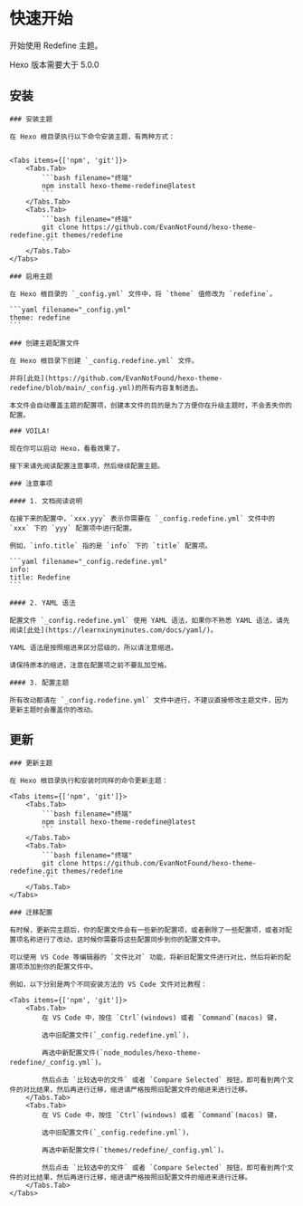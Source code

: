 

# 快速开始

开始使用 Redefine 主题。

<Callout type="info">
    Hexo 版本需要大于 5.0.0
</Callout>

## 安装
<Steps>

    ### 安装主题

    在 Hexo 根目录执行以下命令安装主题，有两种方式：


    <Tabs items={['npm', 'git']}>
        <Tabs.Tab>
            ```bash filename="终端"
            npm install hexo-theme-redefine@latest
            ```
        </Tabs.Tab>
        <Tabs.Tab>
            ```bash filename="终端"
            git clone https://github.com/EvanNotFound/hexo-theme-redefine.git themes/redefine
            ```
        </Tabs.Tab>
    </Tabs>

    ### 启用主题

    在 Hexo 根目录的 `_config.yml` 文件中，将 `theme` 值修改为 `redefine`。

    ```yaml filename="_config.yml"
    theme: redefine
    ```

    ### 创建主题配置文件

    在 Hexo 根目录下创建 `_config.redefine.yml` 文件。

    并将[此处](https://github.com/EvanNotFound/hexo-theme-redefine/blob/main/_config.yml)的所有内容复制进去。

    本文件会自动覆盖主题的配置项，创建本文件的目的是为了方便你在升级主题时，不会丢失你的配置。

    ### VOILA!

    现在你可以启动 Hexo，看看效果了。

    接下来请先阅读配置注意事项，然后继续配置主题。

    ### 注意事项

    #### 1. 文档阅读说明

    在接下来的配置中，`xxx.yyy` 表示你需要在 `_config.redefine.yml` 文件中的 `xxx` 下的 `yyy` 配置项中进行配置。

    例如，`info.title` 指的是 `info` 下的 `title` 配置项。

    ```yaml filename="_config.redefine.yml"
    info:
    title: Redefine
    ```

    #### 2. YAML 语法

    配置文件 `_config.redefine.yml` 使用 YAML 语法，如果你不熟悉 YAML 语法，请先阅读[此处](https://learnxinyminutes.com/docs/yaml/)。

    YAML 语法是按照缩进来区分层级的，所以请注意缩进。

    请保持原本的缩进，注意在配置项之前不要乱加空格。

    #### 3. 配置主题

    所有改动都请在 `_config.redefine.yml` 文件中进行，不建议直接修改主题文件，因为更新主题时会覆盖你的改动。
</Steps>

## 更新

<Steps>

    ### 更新主题

    在 Hexo 根目录执行和安装时同样的命令更新主题：

    <Tabs items={['npm', 'git']}>
        <Tabs.Tab>
            ```bash filename="终端"
            npm install hexo-theme-redefine@latest
            ```
        </Tabs.Tab>
        <Tabs.Tab>
            ```bash filename="终端"
            git clone https://github.com/EvanNotFound/hexo-theme-redefine.git themes/redefine
            ```
        </Tabs.Tab>
    </Tabs>

    ### 迁移配置

    有时候，更新完主题后，你的配置文件会有一些新的配置项，或者删除了一些配置项，或者对配置项名称进行了改动，这时候你需要将这些配置同步到你的配置文件中。

    可以使用 VS Code 等编辑器的 `文件比对` 功能，将新旧配置文件进行对比，然后将新的配置项添加到你的配置文件中。

    例如，以下分别是两个不同安装方法的 VS Code 文件对比教程：

    <Tabs items={['npm', 'git']}>
        <Tabs.Tab>
            在 VS Code 中，按住 `Ctrl`(windows) 或者 `Command`(macos) 键，

            选中旧配置文件(`_config.redefine.yml`)，

            再选中新配置文件(`node_modules/hexo-theme-redefine/_config.yml`)。

            然后点击 `比较选中的文件` 或者 `Compare Selected` 按钮，即可看到两个文件的对比结果，然后再进行迁移，缩进请严格按照旧配置文件的缩进来进行迁移。
        </Tabs.Tab>
        <Tabs.Tab>
            在 VS Code 中，按住 `Ctrl`(windows) 或者 `Command`(macos) 键，

            选中旧配置文件(`_config.redefine.yml`)，

            再选中新配置文件(`themes/redefine/_config.yml`)。

            然后点击 `比较选中的文件` 或者 `Compare Selected` 按钮，即可看到两个文件的对比结果，然后再进行迁移，缩进请严格按照旧配置文件的缩进来进行迁移。
        </Tabs.Tab>
    </Tabs>

</Steps>



